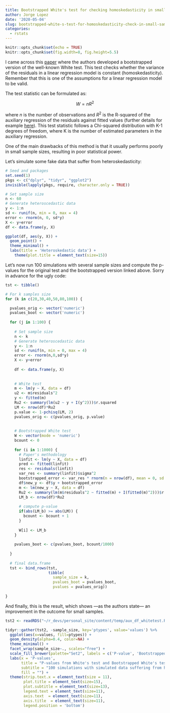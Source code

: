 ```yaml
---
title: Bootstrapped White's test for checking homoskedasticity in small samples
author: Jorge Lopez
date: '2020-05-04'
slug: bootstrapped-white-s-test-for-homoskedasticity-check-in-small-samples
categories:
  - rstats
---
```


```r
knitr::opts_chunk$set(echo = TRUE)
knitr::opts_chunk$set(fig.width=8, fig.height=5.5) 
```

I came across this [paper](https://www.sciencedirect.com/science/article/abs/pii/S0165176599000361) where the authors developed a bootstrapped version of the well-known White test. This test checks whether the variance of the residuals in a linear regression model is constant (homoskedasticity). Remember that this is one of the assumptions for a linear regression model to be valid.

The test statistic can be formulated as:

<center>
$W = nR^2$
</center>

where $n$ is the number of observations and $R^2$ is the R-squared of the auxiliary regression of the residuals against fitted values (further details for example [here](http://www3.grips.ac.jp/~yamanota/Lecture_Note_9_Heteroskedasticity)). This test statistic follows a Chi-squared distribution with K-1 degrees of freedom, where K is the number of estimated parameters in the auxiliary regression.

One of the main drawbacks of this method is that it usually performs poorly in small sample sizes, resulting in poor statistical power.

Let's simulate some fake data that suffer from heteroskedasticity:

```r
# Seed and packages
set.seed(1)
pkgs <- c("dplyr", "tidyr", "ggplot2")
invisible(lapply(pkgs, require, character.only = TRUE))

# Set sample size 
n <- 60
# Generate heteroscedastic data
y <- 1:n
sd <- runif(n, min = 0, max = 4)
error <- rnorm(n, 0, sd*y) 
X <- y+error 
df <- data.frame(y, X)

ggplot(df, aes(y, X)) + 
  geom_point() +
  theme_minimal() +
  labs(title = 'Heteroskedastic data') +
    theme(plot.title = element_text(size=15)) 
```


Let's now run 100 simulations with several sample sizes and compute the p-values for the original test and the bootstrapped version linked above. Sorry in advance for the ugly code: 


```r
tst <- tibble()

# For k samples size
for (k in c(20,30,40,50,80,100)) {

  pvalues_orig <- vector('numeric')
  pvalues_boot <- vector('numeric')
  
  for (j in 1:100) {
    
    # Set sample size 
    n <- k
    # Generate heteroscedastic data
    y <- 1:n
    sd <- runif(n, min = 0, max = 4)
    error <- rnorm(n,0,sd*y) 
    X <- y+error
    
    df <- data.frame(y, X)
    
    
    # White test
    m <- lm(y ~ X, data = df)
    u2 <- m$residuals^2
    y <- fitted(m)
    Ru2 <- summary(lm(u2 ~ y + I(y^2)))$r.squared
    LM <- nrow(df)*Ru2
    p.value <- 1-pchisq(LM, 2)
    pvalues_orig <- c(pvalues_orig, p.value)
    
    
    # Bootstrapped White test
    W <- vector(mode = 'numeric')
    bcount <- 0
  
    for (i in 1:1000) {
      # Paper's methodology
      linfit <- lm(y ~ X, data = df)
      pred <- fitted(linfit)
      res <- residuals(linfit)
      var_res <- summary(linfit)$sigma^2
      bootstrapped_error <- var_res * rnorm(n = nrow(df), mean = 0, sd = 1)
      df$new_y <- df$y + bootstrapped_error
      m <- lm(new_y ~ X, data = df)
      Ru2 <- summary(lm(m$residuals^2 ~ fitted(m) + I(fitted(m)^2)))$r.squared
      LM_b <- nrow(df)*Ru2
      
      # compute p-value
      if(abs(LM_b) >= abs(LM)) {
        bcount <- bcount + 1
      }
      
      W[i] <- LM_b
    }
    
    pvalues_boot <- c(pvalues_boot, bcount/1000)
    
  }
  
  # final data.frame
  tst <- bind_rows(tst, 
                   tibble(
                     sample_size = k,
                     pvalues_boot = pvalues_boot,
                     pvalues = pvalues_orig))
  
}

```


And finally, this is the result, which shows —as the authors state— an improvement in the outcome for small samples. 


```r
tst2 <- readRDS("~/r_devs/personal_site/content/temp/aux_df_whitetest.Rds")

tidyr::gather(tst2, -sample_size, key='ptypes', value='values') %>% 
  ggplot(aes(x=values, fill=ptypes)) +
  geom_density(alpha=0.4, color=NA) +
  theme_minimal() +
  facet_wrap(sample_size~., scales="free") +
  scale_fill_brewer(palette="Set2", labels = c('P-value', 'Bootstrapped p-value')) +
  labs(x = 'P-values', 
       title = "P-values from White's test and Bootstrapped White's test",
       subtitle = "100 simulations with simulated data suffering from heteroscedasticity", 
       fill = "") +
  theme(strip.text.x = element_text(size = 11),
        plot.title = element_text(size=15),
        plot.subtitle = element_text(size=13),
        legend.text = element_text(size=11),
        axis.text  = element_text(size=11),
        axis.title  = element_text(size=11),
        legend.position = 'bottom') 
```





